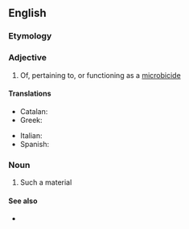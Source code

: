 ==English==

===Etymology===
{{suffix|en|microbicide|al}}

===Adjective===
{{en-adj}}

# Of, pertaining to, or functioning as a [[microbicide]]

====Translations====
{{trans-top|of, pertaining to, or functioning as a microbicide}}
* Catalan: {{t|ca|microbicida}}
* Greek: {{t+|el|μικροβιοκτόνος}}
{{trans-mid}}
* Italian: {{t+|it|microbicida}}
* Spanish: {{t|es|microbicida}}
{{trans-bottom}}

===Noun===
{{en-noun}}

# Such a material

====See also====
* {{l|en|microstatic}}